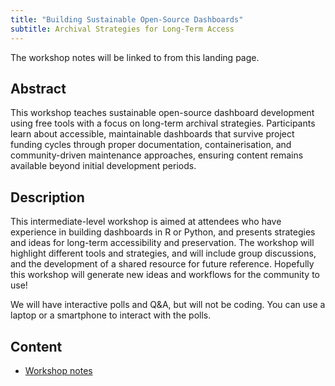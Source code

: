 ```yaml
---
title: "Building Sustainable Open-Source Dashboards"
subtitle: Archival Strategies for Long-Term Access
---
```


The workshop notes will be linked to from this landing page.

## Abstract

This workshop teaches sustainable open-source dashboard development using free tools with a focus on long-term archival strategies. Participants learn about accessible, maintainable dashboards that survive project funding cycles through proper documentation, containerisation, and community-driven maintenance approaches, ensuring content remains available beyond initial development periods.

## Description

This intermediate-level workshop is aimed at attendees who have experience in building dashboards in R or Python, and presents strategies and ideas for long-term accessibility and preservation. The workshop will highlight different tools and strategies, and will include group discussions, and the development of a shared resource for future reference. Hopefully this workshop will generate new ideas and workflows for the community to use!

We will have interactive polls and Q&A, but will not be coding. You can use a laptop or a smartphone to interact with the polls.

## Content

- [Workshop notes](https://murphyqm.github.io/archival-strategies/)